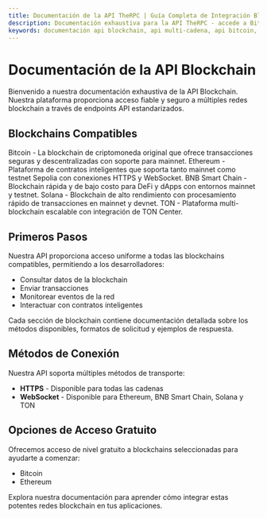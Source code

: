 ```yaml
---
title: Documentación de la API TheRPC | Guía Completa de Integración Blockchain
description: Documentación exhaustiva para la API TheRPC - accede a Bitcoin, Ethereum, Solana, BNB Smart Chain y TON a través de una interfaz API unificada con guías detalladas y ejemplos de implementación
keywords: documentación api blockchain, api multi-cadena, api bitcoin, api ethereum, api solana, api bnb chain, api ton, integración blockchain, desarrollo web3, documentación blockchain
---
```


# Documentación de la API Blockchain

Bienvenido a nuestra documentación exhaustiva de la API Blockchain. Nuestra plataforma proporciona acceso fiable y seguro a múltiples redes blockchain a través de endpoints API estandarizados.

## Blockchains Compatibles

<Link to="/docs/bitcoin">Bitcoin</Link> - La blockchain de criptomoneda original que ofrece transacciones seguras y descentralizadas con soporte para mainnet.
<Link to="/docs/ethereum">Ethereum</Link> - Plataforma de contratos inteligentes que soporta tanto mainnet como testnet Sepolia con conexiones HTTPS y WebSocket.
<Link to="/docs/bsc">BNB Smart Chain</Link> - Blockchain rápida y de bajo costo para DeFi y dApps con entornos mainnet y testnet.
<Link to="/docs/solana">Solana</Link> - Blockchain de alto rendimiento con procesamiento rápido de transacciones en mainnet y devnet.
<Link to="/docs/ton">TON</Link> - Plataforma multi-blockchain escalable con integración de TON Center.

## Primeros Pasos

Nuestra API proporciona acceso uniforme a todas las blockchains compatibles, permitiendo a los desarrolladores:

- Consultar datos de la blockchain
- Enviar transacciones
- Monitorear eventos de la red
- Interactuar con contratos inteligentes

Cada sección de blockchain contiene documentación detallada sobre los métodos disponibles, formatos de solicitud y ejemplos de respuesta.

## Métodos de Conexión

Nuestra API soporta múltiples métodos de transporte:
- **HTTPS** - Disponible para todas las cadenas
- **WebSocket** - Disponible para Ethereum, BNB Smart Chain, Solana y TON

## Opciones de Acceso Gratuito

Ofrecemos acceso de nivel gratuito a blockchains seleccionadas para ayudarte a comenzar:
- Bitcoin
- Ethereum

Explora nuestra documentación para aprender cómo integrar estas potentes redes blockchain en tus aplicaciones.
